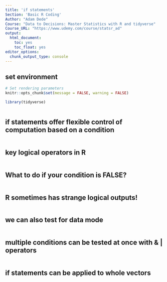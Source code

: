 ```yaml
---
title: 'if statements'
Section: 'Basic R Coding'
Author: "Adam Dede"
Course: "Data to Decisions: Master Statistics with R and tidyverse"
Course_URL: "https://www.udemy.com/course/statsr_ad" 
output:
  html_document:
    toc: yes
    toc_float: yes
editor_options:
  chunk_output_type: console
---
```



## set environment

```r

# Set rendering parameters
knitr::opts_chunk$set(message = FALSE, warning = FALSE)

library(tidyverse)



```

## if statements offer flexible control of computation based on a condition

```r


```
## key logical operators in R
```r





```
## What to do if your condition is FALSE? 
```r








```
## R sometimes has strange logical outputs! 
```r




```

## we can also test for data mode 
```r



```

## multiple conditions can be tested at once with & | operators
```r




```

## if statements can be applied to whole vectors
```r

            


```
